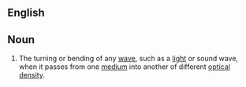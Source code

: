 ==English==

== Noun ==

# The turning or bending of any [[wave]], such as a [[light]] or sound wave, when it passes from one [[medium]] into another of different [[optical]] [[density]].